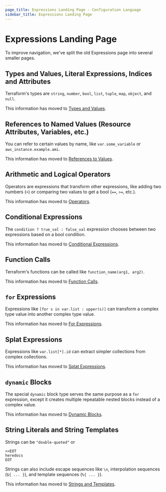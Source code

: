 ```yaml
---
page_title: Expressions Landing Page - Configuration Language
sidebar_title: Expressions Landing Page
---
```


# Expressions Landing Page

To improve navigation, we've split the old Expressions page into several smaller
pages.

<a id="types-and-values"></a> <a id="advanced-type-details"></a> <a id="type-conversion"></a> <a id="literal-expressions"></a> <a id="indices-and-attributes"></a>

## Types and Values, Literal Expressions, Indices and Attributes

Terraform's types are `string`, `number`, `bool`, `list`, `tuple`, `map`,
`object`, and `null`.

This information has moved to
[Types and Values](/language/expressions/types).

<div style={{height: '30vh', margin: 0, padding: 0}} />

<a id="references-to-named-values"></a> <a id="local-named-values"></a> <a id="named-values-and-dependencies"></a> <a id="references-to-resource-attributes"></a> <a id="local-named-values-1"></a> <a id="values-not-yet-known"></a>

## References to Named Values (Resource Attributes, Variables, etc.)

You can refer to certain values by name, like `var.some_variable` or
`aws_instance.example.ami`.

This information has moved to
[References to Values](/language/expressions/references).

<div style={{height: '30vh', margin: 0, padding: 0}} />

<a id="arithmetic-operators"></a> <a id="equality-operators"></a> <a id="comparison-operators"></a> <a id="logical-operators"></a>

## Arithmetic and Logical Operators

Operators are expressions that transform other expressions, like adding two
numbers (`+`) or comparing two values to get a bool (`==`, `>=`, etc.).

This information has moved to
[Operators](/language/expressions/operators).

<div style={{height: '30vh', margin: 0, padding: 0}} />

## Conditional Expressions

The `condition ? true_val : false_val` expression chooses between two
expressions based on a bool condition.

This information has moved to
[Conditional Expressions](/language/expressions/conditionals).

<div style={{height: '30vh', margin: 0, padding: 0}} />

<a id="expanding-function-arguments"></a> <a id="available-functions"></a>

## Function Calls

Terraform's functions can be called like `function_name(arg1, arg2)`.

This information has moved to
[Function Calls](/language/expressions/function-calls).

<div style={{height: '30vh', margin: 0, padding: 0}} />

<a id="for-expressions"></a>

## `for` Expressions

Expressions like `[for s in var.list : upper(s)]` can transform a complex type
value into another complex type value.

This information has moved to
[For Expressions](/language/expressions/for).

<div style={{height: '30vh', margin: 0, padding: 0}} />

<a id="splat-expressions"></a> <a id="legacy-attribute-only-splat-expressions"></a>

## Splat Expressions

Expressions like `var.list[*].id` can extract simpler collections from complex
collections.

This information has moved to
[Splat Expressions](/language/expressions/splat).

<div style={{height: '30vh', margin: 0, padding: 0}} />

<a id="dynamic-blocks"></a> <a id="best-practices-for-dynamic-blocks"></a>

## `dynamic` Blocks

The special `dynamic` block type serves the same purpose as a `for` expression,
except it creates multiple repeatable nested blocks instead of a complex value.

This information has moved to
[Dynamic Blocks](/language/expressions/dynamic-blocks).

<div style={{height: '30vh', margin: 0, padding: 0}} />

<a id="string-literals"></a> <a id="string-templates"></a> <a id="interpolation"></a> <a id="directives"></a>

## String Literals and String Templates

Strings can be `"double-quoted"` or

```hcl
<<EOT
heredocs
EOT
```

Strings can also include escape sequences like `\n`, interpolation sequences
(`${ ... }`), and template sequences (`%{ ... }`).

This information has moved to
[Strings and Templates](/language/expressions/strings).

<div style={{height: '30vh', margin: 0, padding: 0}} />
